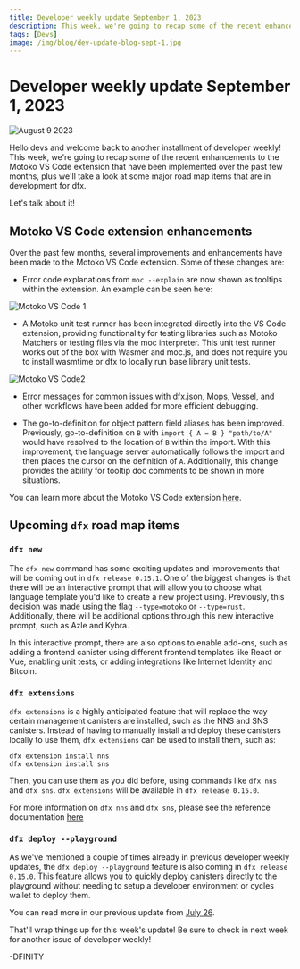 ```yaml
---
title: Developer weekly update September 1, 2023
description: This week, we're going to recap some of the recent enhancements to the Motoko VS Code extension that have been implemented over the past few months, plus we'll take a look at some major road map items that are in development for dfx. 
tags: [Devs]
image: /img/blog/dev-update-blog-sept-1.jpg
---
```


# Developer weekly update September 1, 2023

![August 9 2023](../../static/img/blog/dev-update-blog-sept-1.jpg)

Hello devs and welcome back to another installment of developer weekly! This week, we're going to recap some of the recent enhancements to the Motoko VS Code extension that have been implemented over the past few months, plus we'll take a look at some major road map items that are in development for dfx. 

Let's talk about it! 

## Motoko VS Code extension enhancements 

Over the past few months, several improvements and enhancements have been made to the Motoko VS Code extension. Some of these changes are:

- Error code explanations from `moc --explain` are now shown as tooltips within the extension. An example can be seen here:

![Motoko VS Code 1](../../static/img/blog/motoko-vs-code-1.jpg)

- A Motoko unit test runner has been integrated directly into the VS Code extension, providing functionality for testing libraries such as Motoko Matchers or testing files via the moc interpreter. This unit test runner works out of the box with Wasmer and moc.js, and does not require you to install wasmtime or dfx to locally run base library unit tests. 

![Motoko VS Code2 ](../../static/img/blog/motoko-vs-code-2.jpg)

- Error messages for common issues with dfx.json, Mops, Vessel, and other workflows have been added for more efficient debugging. 

- The go-to-definition for object pattern field aliases has been improved. Previously, go-to-definition on `B` with `import { A = B } "path/to/A"` would have resolved to the location of `B` within the import. With this improvement, the language server automatically follows the import and then places the cursor on the definition of `A`. Additionally, this change provides the ability for tooltip doc comments to be shown in more situations. 

You can learn more about the Motoko VS Code extension [here](docs/developer-docs/setup/vs-code.md).

## Upcoming `dfx` road map items

### `dfx new`

The `dfx new` command has some exciting updates and improvements that will be coming out in `dfx release 0.15.1`. One of the biggest changes is that there will be an interactive prompt that will allow you to choose what language template you'd like to create a new project using. Previously, this decision was made using the flag `--type=motoko` or `--type=rust`. Additionally, there will be additional options through this new interactive prompt, such as Azle and Kybra. 

In this interactive prompt, there are also options to enable add-ons, such as adding a frontend canister using different frontend templates like React or Vue, enabling unit tests, or adding integrations like Internet Identity and Bitcoin. 

### `dfx extensions`

`dfx extensions` is a highly anticipated feature that will replace the way certain management canisters are installed, such as the NNS and SNS canisters. Instead of having to manually install and deploy these canisters locally to use them, `dfx extensions` can be used to install them, such as:

```
dfx extension install nns
dfx extension install sns 
```

Then, you can use them as you did before, using commands like `dfx nns` and `dfx sns`. `dfx extensions` will be available in `dfx release 0.15.0`. 

For more information on `dfx nns` and `dfx sns`, please see the reference documentation [here](https://internetcomputer.org/docs/current/references/cli-reference/dfx-nns)

### `dfx deploy --playground` 

As we've mentioned a couple of times already in previous developer weekly updates, the `dfx deploy --playground` feature is also coming in `dfx release 0.15.0`. This feature allows you to quickly deploy canisters directly to the playground without needing to setup a developer environment or cycles wallet to deploy them. 

You can read more in our previous update from [July 26](2023-07-26-update.mdx).

That'll wrap things up for this week's update! Be sure to check in next week for another issue of developer weekly!

-DFINITY
